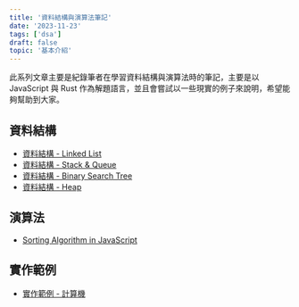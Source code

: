 ```yaml
---
title: '資料結構與演算法筆記'
date: '2023-11-23'
tags: ['dsa']
draft: false
topic: '基本介紹'
---
```


此系列文章主要是紀錄筆者在學習資料結構與演算法時的筆記，主要是以 JavaScript 與 Rust 作為解題語言，並且會嘗試以一些現實的例子來說明，希望能夠幫助到大家。

## 資料結構

- [資料結構 - Linked List](/series/data-structures/linked-list/)
- [資料結構 - Stack & Queue](/series/data-structures/queue-and-stack/)
- [資料結構 - Binary Search Tree](/series/data-structures/binary-search-tree/)
- [資料結構 - Heap](/series/data-structures/heap/)

## 演算法

- [Sorting Algorithm in JavaScript](/series/data-structures/tim-sort/)

## 實作範例

- [實作範例 - 計算機](/series/data-structures/calculator-with-stack/)
